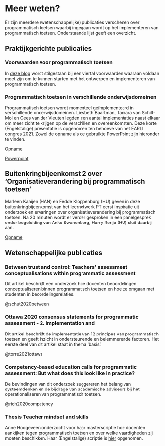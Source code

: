 # Meer weten? 

Er zijn meerdere (wetenschappelijke) publicaties verschenen over programmatisch toetsen waarbij ingegaan wordt op het implementeren van programmatisch toetsen. Onderstaande lijst geeft een overzicht.  

## Praktijkgerichte publicaties 

### Voorwaarden voor programmatisch toetsen 

In [deze blog](https://lerenvantoetsen.nl/programmatisch-toetsen-in-het-hbo-dat-vraagt-moed/) wordt stilgestaan bij een viertal voorwaarden waaraan voldaan moet zijn om te kunnen starten met het ontwerpen en implementeren van programmatisch toetsen. 

### Programmatisch toetsen in verschillende onderwijsdomeinen 
Programmatisch toetsen wordt momenteel geïmplementeerd in verschillende onderwijsdomeinen. Liesbeth Baartman, Tamara van Schilt-Mol en Cees van der Vleuten legden een aantal implementaties naast elkaar om meer zicht te krijgen op de verschillen en overeenkomsten. Deze korte (Engelstalige) presentatie is opgenomen ten behoeve van het EARLI congres 2021. Zowel de opname als de gebruikte PowerPoint zijn hieronder te vinden. 

[Opname](https://drive.google.com/file/d/1pxVRoQYrRbHbd0pA0EIg11Iyh87eYnQn/view?usp=share_link)

[Powerpoint](https://drive.google.com/file/d/1qcx1If293SVDBiCDwgb1NYlE3nqOxLuw/view?usp=share_link)

##  Buitenkringbijeenkomst 2 over 'Organisatieverandering bij programmatisch toetsen'

Marleen Kaaijen (HAN) en Fedde Kloppenburg (HU) geven in deze buitenkringbijeenkomst van het leernetwerk PT eerst inspiratie uit onderzoek en ervaringen over organisatieverandering bij programmatisch toetsen. Na 20 minuten wordt er verder gesproken in een panelgesprek onder begeleiding van Anke Swanenberg, Harry Rorije (HU) sluit daarbij aan.

[Opname](https://www.youtube.com/watch?v=OtOY-EJ_LA8&feature=youtu.be)

## Wetenschappelijke publicaties 

### Between trust and control: Teachers' assessment conceptualisations within programmatic assessment 

Dit artikel beschrijft een onderzoek hoe docenten beoordelingen conceptualiseren binnen programmatisch toetsen en hoe ze omgaan met studenten in beoordelingsrelaties. 

@schut2020between

### Ottawa 2020 consensus statements for programmatic assessment - 2. Implementation and 

Dit artikel beschrijft de implementatie van 12 principes van programmatisch toetsen en geeft inzicht in ondersteunende en belemmerende factoren. Het eerste deel van dit artikel staat in thema ‘basis’.

@torre2021ottawa

### Competency-based education calls for programmatic assessment: But what does this look like in practice? 

De bevindingen van dit onderzoek suggereren het belang van systeemdenken en de bijdrage van academische adviseurs bij het operationaliseren van programmatisch toetsen. 

@rich2020competency

### Thesis Teacher mindset and skills

Anne Hoogeveen onderzocht voor haar masterscriptie hoe docenten aankijken tegen programmatisch toetsen en over welke vaardigheden zij moeten beschikken. Haar (Engelstalige) scriptie is [hier](https://drive.google.com/file/d/1_M6w2kbKqlBPOeS7XSy1UjvSFLj4c1a2/view?usp=share_link) opgenomen.
